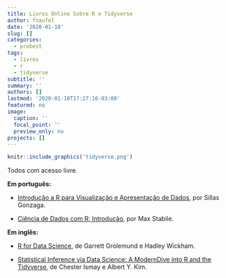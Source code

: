```yaml
---
title: Livros Online Sobre R e Tidyverse
author: fnaufel
date: '2020-01-18'
slug: []
categories:
  - probest
tags:
  - livros
  - r
  - tidyverse
subtitle: ''
summary: ''
authors: []
lastmod: '2020-01-18T17:27:16-03:00'
featured: no
image:
  caption: ''
  focal_point: ''
  preview_only: no
projects: []
---
```


```r
knitr::include_graphics('tidyverse.png')
```


Todos com acesso livre.

**Em português:**

* [Introdução a R para Visualização e Apresentação de Dados](http://sillasgonzaga.com/material/curso_visualizacao/index.html), por Sillas Gonzaga.

* [Ciência de Dados com R: Introdução](https://cdr.ibpad.com.br/index.html), por Max Stabile.

**Em inglês:**

* [R for Data Science](https://r4ds.had.co.nz/), de Garrett Grolemund e Hadley Wickham.

* [Statistical Inference via Data Science: A ModernDive into R and the Tidyverse](https://moderndive.com/), de Chester Ismay e Albert Y. Kim. 
